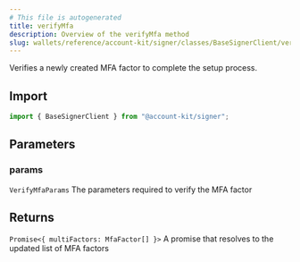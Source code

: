 ```yaml
---
# This file is autogenerated
title: verifyMfa
description: Overview of the verifyMfa method
slug: wallets/reference/account-kit/signer/classes/BaseSignerClient/verifyMfa
---
```


Verifies a newly created MFA factor to complete the setup process.

## Import

```ts
import { BaseSignerClient } from "@account-kit/signer";
```

## Parameters

### params

`VerifyMfaParams`
The parameters required to verify the MFA factor

## Returns

`Promise<{ multiFactors: MfaFactor[] }>`
A promise that resolves to the updated list of MFA factors
